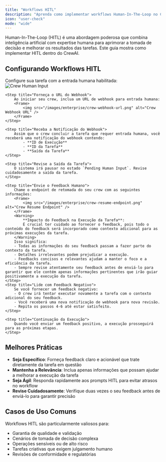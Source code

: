 ```yaml
---
title: "Workflows HITL"
description: "Aprenda como implementar workflows Human-In-The-Loop no CrewAI para decisões aprimoradas"
icon: "user-check"
mode: "wide"
---
```


Human-In-The-Loop (HITL) é uma abordagem poderosa que combina inteligência artificial com expertise humana para aprimorar a tomada de decisão e melhorar os resultados das tarefas. Este guia mostra como implementar HITL dentro do CrewAI.

## Configurando Workflows HITL

<Steps>
    <Step title="Configure Sua Tarefa">
        Configure sua tarefa com a entrada humana habilitada:
        <Frame>
            <img src="/images/enterprise/crew-human-input.png" alt="Crew Human Input" />
        </Frame>
    </Step>

    <Step title="Forneça o URL do Webhook">
        Ao iniciar seu crew, inclua um URL de webhook para entrada humana:
        <Frame>
            <img src="/images/enterprise/crew-webhook-url.png" alt="Crew Webhook URL" />
        </Frame>
    </Step>

    <Step title="Receba a Notificação do Webhook">
        Assim que o crew concluir a tarefa que requer entrada humana, você receberá uma notificação do webhook contendo:
            - **ID de Execução**
            - **ID da Tarefa**
            - **Saída da Tarefa**
    </Step>

    <Step title="Revise a Saída da Tarefa">
        O sistema irá pausar no estado `Pending Human Input`. Revise cuidadosamente a saída da tarefa.
    </Step>

    <Step title="Envie o Feedback Humano">
        Chame o endpoint de retomada do seu crew com as seguintes informações:
        <Frame>
            <img src="/images/enterprise/crew-resume-endpoint.png" alt="Crew Resume Endpoint" />
        </Frame>
        <Warning>
            **Impacto do Feedback na Execução da Tarefa**:
            É crucial ter cuidado ao fornecer o feedback, pois todo o conteúdo do feedback será incorporado como contexto adicional para as próximas execuções da tarefa.
        </Warning>
        Isso significa:
        - Todas as informações do seu feedback passam a fazer parte do contexto da tarefa.
        - Detalhes irrelevantes podem prejudicar a execução.
        - Feedbacks concisos e relevantes ajudam a manter o foco e a eficiência da tarefa.
        - Sempre revise atentamente seu feedback antes de enviá-lo para garantir que ele contém apenas informações pertinentes que irão guiar positivamente a execução da tarefa.
    </Step>
    <Step title="Lide com Feedback Negativo">
        Se você fornecer um feedback negativo:
        - O crew irá tentar executar novamente a tarefa com o contexto adicional do seu feedback.
        - Você receberá uma nova notificação de webhook para nova revisão.
        - Repita os passos 4-6 até estar satisfeito.
    </Step>

    <Step title="Continuação da Execução">
        Quando você enviar um feedback positivo, a execução prosseguirá para as próximas etapas.
    </Step>
</Steps>

## Melhores Práticas

- **Seja Específico**: Forneça feedback claro e acionável que trate diretamente da tarefa em questão
- **Mantenha a Relevância**: Inclua apenas informações que possam ajudar a melhorar a execução da tarefa
- **Seja Ágil**: Responda rapidamente aos prompts HITL para evitar atrasos no workflow
- **Revise Cuidadosamente**: Verifique duas vezes o seu feedback antes de enviá-lo para garantir precisão

## Casos de Uso Comuns

Workflows HITL são particularmente valiosos para:
- Garantia de qualidade e validação
- Cenários de tomada de decisão complexa
- Operações sensíveis ou de alto risco
- Tarefas criativas que exigem julgamento humano
- Revisões de conformidade e regulatórias